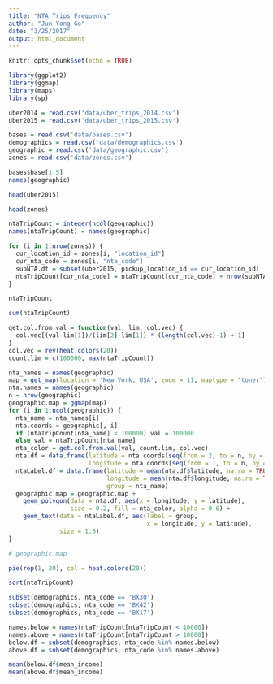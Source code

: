 ```yaml
---
title: "NTA Trips Frequency"
author: "Jun Yong Go"
date: "3/25/2017"
output: html_document
---
```


```r
knitr::opts_chunk$set(echo = TRUE)
```

```r
library(ggplot2)
library(ggmap)
library(maps)
library(sp)
```

```r
uber2014 = read.csv('data/uber_trips_2014.csv')
uber2015 = read.csv('data/uber_trips_2015.csv')

bases = read.csv('data/bases.csv')
demographics = read.csv('data/demographics.csv')
geographic = read.csv('data/geographic.csv')
zones = read.csv('data/zones.csv')
```

```r
bases$base[1:5]
names(geographic)
```

```r
head(uber2015)
```

```r
head(zones)
```

```r
ntaTripCount = integer(ncol(geographic))
names(ntaTripCount) = names(geographic)
```

```r
for (i in 1:nrow(zones)) {
  cur_location_id = zones[i, "location_id"]
  cur_nta_code = zones[i, "nta_code"]
  subNTA.df = subset(uber2015, pickup_location_id == cur_location_id)
  ntaTripCount[cur_nta_code] = ntaTripCount[cur_nta_code] + nrow(subNTA.df)
}
```

```r
ntaTripCount
```

```r
sum(ntaTripCount)
```

```r
get.col.from.val = function(val, lim, col.vec) {
  col.vec[(val-lim[1])/(lim[2]-lim[1]) * (length(col.vec)-1) + 1]
}
col.vec = rev(heat.colors(20))
count.lim = c(100000, max(ntaTripCount))
```


```r
nta_names = names(geographic)
map = get_map(location = 'New York, USA', zoom = 11, maptype = "toner")
nta.names = names(geographic)
n = nrow(geographic)
geographic.map = ggmap(map)
for (i in 1:ncol(geographic)) {
  nta_name = nta_names[i]
  nta.coords = geographic[, i]
  if (ntaTripCount[nta_name] < 100000) val = 100000
  else val = ntaTripCount[nta_name]
  nta_color = get.col.from.val(val, count.lim, col.vec)
  nta.df = data.frame(latitude = nta.coords[seq(from = 2, to = n, by = 2)],
                      longitude = nta.coords[seq(from = 1, to = n, by = 2)])
  ntaLabel.df = data.frame(latitude = mean(nta.df$latitude, na.rm = TRUE),
                           longitude = mean(nta.df$longitude, na.rm = TRUE),
                           group = nta_name)
  geographic.map = geographic.map + 
    geom_polygon(data = nta.df, aes(x = longitude, y = latitude), 
                 size = 0.2, fill = nta_color, alpha = 0.6) +
    geom_text(data = ntaLabel.df, aes(label = group,
                                      x = longitude, y = latitude),
              size = 1.5)
}
```

```r
# geographic.map
```

```r
pie(rep(1, 20), col = heat.colors(20))
```

```r
sort(ntaTripCount)
```

```r
subset(demographics, nta_code == 'BX30')
subset(demographics, nta_code == 'BK42')
subset(demographics, nta_code == 'BX17')
```


```r
names.below = names(ntaTripCount[ntaTripCount < 10000])
names.above = names(ntaTripCount[ntaTripCount > 10000])
below.df = subset(demographics, nta_code %in% names.below)
above.df = subset(demographics, nta_code %in% names.above)

mean(below.df$mean_income)
mean(above.df$mean_income)
```